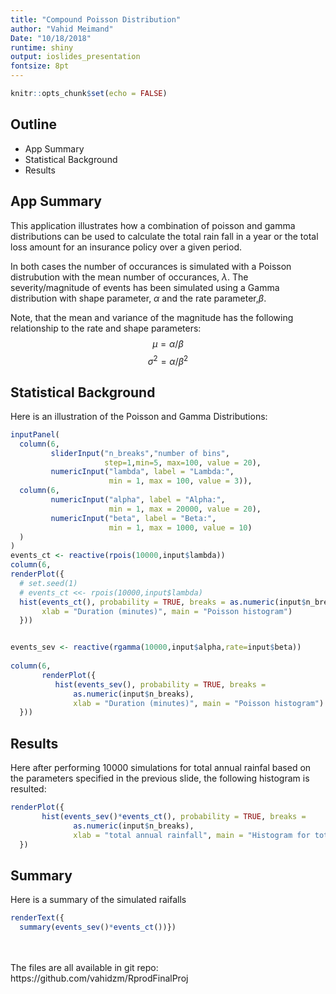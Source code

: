 ```yaml
---
title: "Compound Poisson Distribution"
author: "Vahid Meimand"
Date: "10/18/2018"
runtime: shiny
output: ioslides_presentation
fontsize: 8pt
---
```


```r
knitr::opts_chunk$set(echo = FALSE)
```

## Outline

- App Summary
- Statistical Background
- Results

## App Summary
This application illustrates how a combination of poisson and gamma distributions can be used to calculate the total rain fall in a year or the total loss amount for an insurance policy over a given period.

In both cases the number of occurances is simulated with a Poisson distrubution with the mean number of occurances, $\lambda$.  The severity/magnitude of events has been simulated using a Gamma distribution with shape parameter, $\alpha$ and the rate parameter,$\beta$.

Note, that the mean and variance of the magnitude has the following relationship to the rate and shape parameters: $$\mu = \alpha / \beta$$$$\sigma^2 = \alpha / \beta^2$$



## Statistical Background
Here is an illustration of the Poisson and Gamma Distributions:
```r
inputPanel(
  column(6,
         sliderInput("n_breaks","number of bins", 
                     step=1,min=5, max=100, value = 20),
         numericInput("lambda", label = "Lambda:",
                      min = 1, max = 100, value = 3)),
  column(6,
         numericInput("alpha", label = "Alpha:",
                      min = 1, max = 20000, value = 20),
         numericInput("beta", label = "Beta:",
                      min = 1, max = 1000, value = 10)
  )
)
events_ct <- reactive(rpois(10000,input$lambda))
column(6,
renderPlot({
  # set.seed(1)
  # events_ct <<- rpois(10000,input$lambda)
  hist(events_ct(), probability = TRUE, breaks = as.numeric(input$n_breaks), 
       xlab = "Duration (minutes)", main = "Poisson histogram")
  }))


events_sev <- reactive(rgamma(10000,input$alpha,rate=input$beta))
        
column(6,
       renderPlot({
          hist(events_sev(), probability = TRUE, breaks =
              as.numeric(input$n_breaks), 
              xlab = "Duration (minutes)", main = "Poisson histogram")
  }))
```



## Results
Here after performing 10000 simulations for total annual rainfal based on the parameters specified in the previous slide, the following histogram is resulted:
```r
renderPlot({
       hist(events_sev()*events_ct(), probability = TRUE, breaks =
              as.numeric(input$n_breaks), 
              xlab = "total annual rainfall", main = "Histogram for total annual rainfall for 10000 simlations")
  })
```

## Summary
Here is a summary of the simulated raifalls
```r
renderText({
  summary(events_sev()*events_ct())})
```
<br><br>
The files are all available in git repo:
https://github.com/vahidzm/RprodFinalProj
